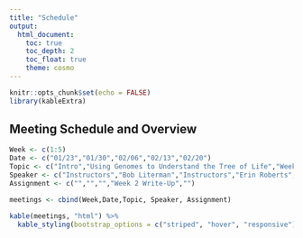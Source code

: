 ```yaml
---
title: "Schedule"
output:
  html_document:
    toc: true
    toc_depth: 2
    toc_float: true
    theme: cosmo
---
```

```r
knitr::opts_chunk$set(echo = FALSE)
library(kableExtra)
```

## Meeting Schedule and Overview

```r
Week <- c(1:5)
Date <- c("01/23","01/30","02/06","02/13","02/20")
Topic <- c("Intro","Using Genomes to Understand the Tree of Life","Week 2 Discussion","Integrating 'Omics, Aquaculture, and Parasitology to Investigate Eastern Oyster Immunity to Disease","Week 4 Discussion")
Speaker <- c("Instructors","Bob Literman","Instructors","Erin Roberts","Instructors")
Assignment <- c("","","","Week 2 Write-Up","")

meetings <- cbind(Week,Date,Topic, Speaker, Assignment)

kable(meetings, "html") %>%  
  kable_styling(bootstrap_options = c("striped", "hover", "responsive"))
```
